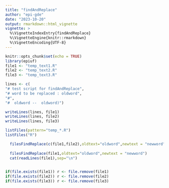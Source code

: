 ```yaml
---
title: "findAndReplace"
author: "epi-gde"
date: "2023-10-20"
output: rmarkdown::html_vignette
vignette: >
  %\VignetteIndexEntry{findAndReplace}
  %\VignetteEngine{knitr::rmarkdown}
  %\VignetteEncoding{UTF-8}
---
```




```r
knitr::opts_chunk$set(echo = TRUE)
library(epiuf)
file1 <- "temp_text1.R"
file2 <- "temp_text2.R"
file3 <- "temp_text3.R"

```



```r
lines <- c(
"# test script for findAndReplace",
"# word to be replaced : oldword",
"#",
"#  oldword --  oldword)")

writeLines(lines, file1)
writeLines(lines, file2)
writeLines(lines, file3)
```


```r
listFiles(pattern="temp_*.R")
listFiles("R")
```


```r
  filesFindReplace(c(file1,file2),oldtext="oldword",newtext = "newword",listonly=TRUE)
 
  filesFindReplace(file1,oldtext="oldword",newtext = "newword")
  cat(readLines(file1),sep="\n")
 
```


```r
if(file.exists(file1)) r <- file.remove(file1)
if(file.exists(file2)) r <- file.remove(file2)
if(file.exists(file3)) r <- file.remove(file3)

```

